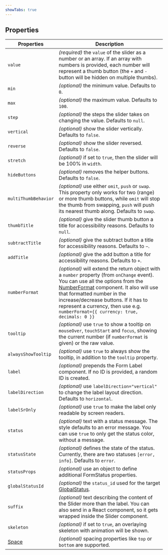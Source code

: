 ```yaml
---
showTabs: true
---
```


## Properties

| Properties                                  | Description                                                                                                                                                                                                                                                                                                                                                                        |
| ------------------------------------------- | ---------------------------------------------------------------------------------------------------------------------------------------------------------------------------------------------------------------------------------------------------------------------------------------------------------------------------------------------------------------------------------- |
| `value`                                     | _(required)_ the `value` of the slider as a number or an array. If an array with numbers is provided, each number will represent a thumb button (the `+` and `-` button will be hidden on multiple thumbs).                                                                                                                                                                        |
| `min`                                       | _(optional)_ the minimum value. Defaults to `0`.                                                                                                                                                                                                                                                                                                                                   |
| `max`                                       | _(optional)_ the maximum value. Defaults to `100`.                                                                                                                                                                                                                                                                                                                                 |
| `step`                                      | _(optional)_ the steps the slider takes on changing the value. Defaults to `null`.                                                                                                                                                                                                                                                                                                 |
| `vertical`                                  | _(optional)_ show the slider vertically. Defaults to `false`.                                                                                                                                                                                                                                                                                                                      |
| `reverse`                                   | _(optional)_ show the slider reversed. Defaults to `false`.                                                                                                                                                                                                                                                                                                                        |
| `stretch`                                   | _(optional)_ if set to `true`, then the slider will be 100% in `width`.                                                                                                                                                                                                                                                                                                            |
| `hideButtons`                               | _(optional)_ removes the helper buttons. Defaults to `false`.                                                                                                                                                                                                                                                                                                                      |
| `multiThumbBehavior`                        | _(optional)_ use either `omit`, `push` or `swap`. This property only works for two (range) or more thumb buttons, while `omit` will stop the thumb from swapping, `push` will push its nearest thumb along. Defaults to `swap`.                                                                                                                                                    |
| `thumbTitle`                                | _(optional)_ give the slider thumb button a title for accessibility reasons. Defaults to `null`.                                                                                                                                                                                                                                                                                   |
| `subtractTitle`                             | _(optional)_ give the subtract button a title for accessibility reasons. Defaults to `−`.                                                                                                                                                                                                                                                                                          |
| `addTitle`                                  | _(optional)_ give the add button a title for accessibility reasons. Defaults to `+`.                                                                                                                                                                                                                                                                                               |
| `numberFormat`                              | _(optional)_ will extend the return object with a `number` property (from `onChange` event). You can use all the options from the [NumberFormat](/uilib/components/number-format/properties) component. It also will use that formatted number in the increase/decrease buttons. If it has to represent a currency, then use e.g. `numberFormat={{ currency: true, decimals: 0 }}` |
| `tooltip`                                   | _(optional)_ use `true` to show a tooltip on `mouseOver`, `touchStart` and `focus`, showing the current number (if `numberFormat` is given) or the raw value.                                                                                                                                                                                                                      |
| `alwaysShowTooltip`                         | _(optional)_ use `true` to always show the tooltip, in addition to the `tooltip` property.                                                                                                                                                                                                                                                                                         |
| `label`                                     | _(optional)_ prepends the Form Label component. If no ID is provided, a random ID is created.                                                                                                                                                                                                                                                                                      |
| `labelDirection`                            | _(optional)_ use `labelDirection="vertical"` to change the label layout direction. Defaults to `horizontal`.                                                                                                                                                                                                                                                                       |
| `labelSrOnly`                               | _(optional)_ use `true` to make the label only readable by screen readers.                                                                                                                                                                                                                                                                                                         |
| `status`                                    | _(optional)_ text with a status message. The style defaults to an error message. You can use `true` to only get the status color, without a message.                                                                                                                                                                                                                               |
| `statusState`                               | _(optional)_ defines the state of the status. Currently, there are two statuses `[error, info]`. Defaults to `error`.                                                                                                                                                                                                                                                              |
| `statusProps`                               | _(optional)_ use an object to define additional FormStatus properties.                                                                                                                                                                                                                                                                                                             |
| `globalStatusId`                            | _(optional)_ the `status_id` used for the target [GlobalStatus](/uilib/components/global-status).                                                                                                                                                                                                                                                                                  |
| `suffix`                                    | _(optional)_ text describing the content of the Slider more than the label. You can also send in a React component, so it gets wrapped inside the Slider component.                                                                                                                                                                                                                |
| `skeleton`                                  | _(optional)_ if set to `true`, an overlaying skeleton with animation will be shown.                                                                                                                                                                                                                                                                                                |
| [Space](/uilib/components/space/properties) | _(optional)_ spacing properties like `top` or `bottom` are supported.                                                                                                                                                                                                                                                                                                              |
